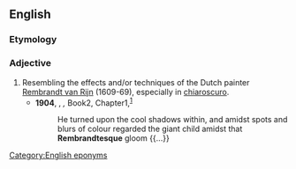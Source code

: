 ==English==

===Etymology===
{{suffix|en|Rembrandt|esque}}

===Adjective===
{{en-adj}}

# Resembling the effects and/or techniques of the Dutch painter [[w:Rembrandt van Rijn|Rembrandt van Rijn]] (1609-69), especially in [[chiaroscuro]].
#* '''1904''', {{w|H. G. Wells}}, ''{{w|The Food of the Gods and How It Came to Earth}},'' Book{{nbsp}}2, Chapter{{nbsp}}1,<sup>[http://www.gutenberg.org/files/11696/11696-h/11696-h.htm]</sup>
#*: He turned upon the cool shadows within, and amidst spots and blurs of colour regarded the giant child amidst that '''Rembrandtesque''' gloom {{...}}

[[Category:English eponyms]]